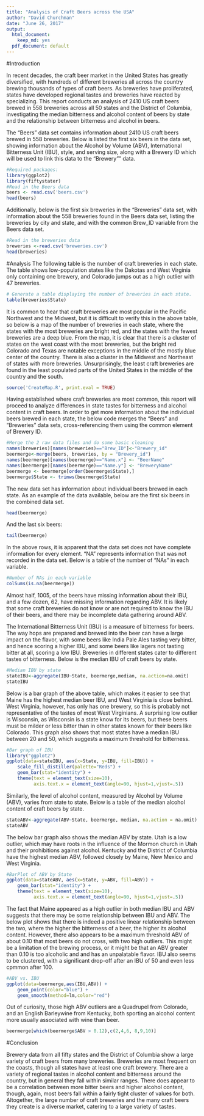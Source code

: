 ```yaml
---
title: "Analysis of Craft Beers across the USA"
author: "David Churchman"
date: "June 26, 2017"
output:
  html_document:
    keep_md: yes
  pdf_document: default
---
```


#Introduction

In recent decades, the craft beer market in the United States has greatly diversified, with hundreds of different breweries all across the country brewing thousands of types of craft beers. As breweries have proliferated, states have developed regional tastes and breweries have reacted by specializing.  This report conducts an analysis of 2410 US craft beers brewed in 558 breweries across all 50 states and the District of Columbia, investigating the median bitterness and alcohol content of beers by state and the relationship between bitterness and alcohol in beers.

The "Beers" data set contains information about 2410 US craft beers brewed in 558 breweries. Below is listed the first six beers in the data set, showing information about the Alcohol by Volume (ABV), International Bitterness Unit (IBU), style, and serving size, along with a Brewery ID which will be used to link this data to the "Brewery"" data.
```r
#Required packages:
library(ggplot2)
library(fiftystater)
#Read in the Beers data
beers <- read.csv('beers.csv')
head(beers)
```

Additionally, below is the first six breweries in the "Breweries" data set, with information about the 558 breweries found in the Beers data set, listing the breweries by city and state, and with the common Brew_ID variable from the Beers data set.
```r
#Read in the breweries data
breweries <-read.csv('breweries.csv')
head(breweries)
```
#Analysis
The following table is the number of craft breweries in each state. The table shows low-population states like the Dakotas and West Virginia only containing one brewery, and Colorado jumps out as a high outlier with 47 breweries.
```r
# Generate a table displaying the number of breweries in each state.
table(breweries$State)
```

It is common to hear that craft breweries are most popular in the Pacific Northwest and the Midwest, but it is difficult to verify this in the above table, so below is a map of the number of breweries in each state, where the states with the most breweries are bright red, and the states with the fewest breweries are a deep blue.  From the map, it is clear that there is a cluster of states on the west coast with the most breweries, but the bright red Colorado and Texas are notable exceptions in the middle of the mostly blue center of the country. There is also a cluster in the Midwest and Northeast of states with more breweries. Unsurprisingly, the least craft breweries are found in the least populated parts of the United States in the middle of the country and the south.
```r
source('CreateMap.R', print.eval = TRUE)
```
Having established where craft breweries are most common, this report will proceed to analyze differences in state tastes for bitterness and alcohol content in craft beers.  In order to get more information about the individual beers brewed in each state, the below code merges the "Beers" and "Breweries" data sets, cross-referencing them using the common element of Brewery ID.
```r
#Merge the 2 raw data files and do some basic cleaning
names(breweries)[names(breweries)=="Brew_ID"]<-"Brewery_id"
beermerge<-merge(beers, breweries, by = "Brewery_id")
names(beermerge)[names(beermerge)=="Name.x"] <- "BeerName"
names(beermerge)[names(beermerge)=="Name.y"] <- "BreweryName"
beermerge <- beermerge[order(beermerge$State),]
beermerge$State <- trimws(beermerge$State)
```

The new data set has information about individual beers brewed in each state. As an example of the data available, below are the first six beers in the combined data set.
```r
head(beermerge)
```
And the last six beers:
```r
tail(beermerge)
```
In the above rows, it is apparent that the data set does not have complete information for every element. "NA" represents information that was not recorded in the data set. Below is a table of the number of "NAs" in each variable.
```r
#Number of NAs in each variable
colSums(is.na(beermerge))
```
Almost half, 1005, of the beers have missing information about their IBU, and a few dozen, 62, have missing information regarding ABV. It is likely that some craft breweries do not know or are not required to know the IBU of their beers, and there may be incomplete data gathering around ABV.

The International Bitterness Unit (IBU) is a measure of bitterness for beers. The way hops are prepared and brewed into the beer can have a large impact on the flavor, with some beers like India Pale Ales tasting very bitter, and hence scoring a higher IBU, and some beers like lagers not tasting bitter at all, scoring a low IBU. Breweries in different states cater to different tastes of bitterness. Below is the median IBU of craft beers by state.
```r
#Median IBU by state
stateIBU<-aggregate(IBU~State, beermerge,median, na.action=na.omit)
stateIBU
```

Below is a bar graph of the above table, which makes it easier to see that Maine has the highest median beer IBU, and West Virginia is close behind. West Virginia, however, has only has one brewery, so this is probably not representative of the tastes of most West Virginians. A surprising low outlier is Wisconsin, as Wisconsin is a state know for its beers, but these beers must be milder or less bitter than in other states known for their beers like Colorado. This graph also shows that most states have a median IBU between 20 and 50, which suggests a maximum threshold for bitterness. 
```r
#Bar graph of IBU
library("ggplot2")
ggplot(data=stateIBU, aes(x=State, y=IBU, fill=IBU)) +
    scale_fill_distiller(palette="Reds") +
    geom_bar(stat="identity") +
    theme(text = element_text(size=10),
          axis.text.x = element_text(angle=90, hjust=1,vjust=.5))
```

Similarly, the level of alcohol content, measured by Alcohol by Volume (ABV), varies from state to state. Below is a table of the median alcohol content of craft beers by state.
```r
stateABV<-aggregate(ABV~State, beermerge, median, na.action = na.omit)
stateABV
```

The below bar graph also shows the median ABV by state. Utah is a low outlier, which may have roots in the influence of the Mormon church in Utah and their prohibitions against alcohol. Kentucky and the District of Columbia have the highest median ABV, followed closely by Maine, New Mexico and West Virginia.
```r
#BarPlot of ABV by State
ggplot(data=stateABV, aes(x=State, y=ABV, fill=ABV)) +
    geom_bar(stat="identity") +
    theme(text = element_text(size=10),
          axis.text.x = element_text(angle=90, hjust=1,vjust=.5))
```

The fact that Maine appeared as a high outlier in both median IBU and ABV suggests that there may be some relationship between IBU and ABV. The below plot shows that there is indeed a positive linear relationship between the two, where the higher the bitterness of a beer, the higher its alcohol content. However, there also appears to be a maximum threshold ABV of about 0.10 that most beers do not cross, with two high outliers. This might be a limitation of the brewing process, or it might be that an ABV greater than 0.10 is too alcoholic and and has an unpalatable flavor. IBU also seems to be clustered, with a significant drop-off after an IBU of 50 and even less cpmmon after 100.
```r
#ABV vs. IBU
ggplot(data=beermerge,aes(IBU,ABV)) +
    geom_point(color="blue") +
    geom_smooth(method=lm,color="red")
```

Out of curiosity, those high ABV outliers are a Quadrupel from Colorado, and an English Barleywine from Kentucky, both sporting an alcohol content more usually associated with wine than beer.
```r
beermerge[which(beermerge$ABV > 0.12),c(2,4,6, 8,9,10)]
```


#Conclusion

Brewery data from all fifty states and the District of Columbia show a large variety of craft beers from many breweries. Breweries are most frequent on the coasts, though all states have at least one craft brewery. There are a variety of regional tastes in alcohol content and bitterness around the country, but in general they fall within similar ranges. There does appear to be a correlation between more bitter beers and higher alcohol content, though, again, most beers fall within a fairly tight cluster of values for both. Altogether, the large number of craft breweries and the many craft beers they create is a diverse market, catering to a large variety of tastes.